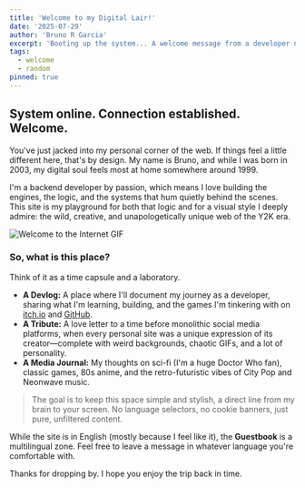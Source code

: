 ```yaml
---
title: 'Welcome to my Digital Lair!'
date: '2025-07-29'
author: 'Bruno R Garcia'
excerpt: 'Booting up the system... A welcome message from a developer nostalgic for an era he never knew.'
tags:
  - welcome
  - random
pinned: true
---
```


## System online. Connection established. Welcome.

You've just jacked into my personal corner of the web. If things feel a little different here, that's by design. My name is Bruno, and while I was born in 2003, my digital soul feels most at home somewhere around 1999.

I'm a backend developer by passion, which means I love building the engines, the logic, and the systems that hum quietly behind the scenes. This site is my playground for both that logic and for a visual style I deeply admire: the wild, creative, and unapologetically unique web of the Y2K era.

<div style={{ textAlign: 'center', margin: '30px 0' }}>
  <Image 
    src="/gifs/welcome-internet.gif" 
    alt="Welcome to the Internet GIF"
    width={400} 
    height={150} 
    unoptimized={true}
  />
</div>

### So, what is this place?

Think of it as a time capsule and a laboratory.

- **A Devlog:** A place where I'll document my journey as a developer, sharing what I'm learning, building, and the games I'm tinkering with on [itch.io](https://ykkos2.itch.io/) and [GitHub](https://github.com/brunoydev).
- **A Tribute:** A love letter to a time before monolithic social media platforms, when every personal site was a unique expression of its creator—complete with weird backgrounds, chaotic GIFs, and a lot of personality.
- **A Media Journal:** My thoughts on sci-fi (I'm a huge Doctor Who fan), classic games, 80s anime, and the retro-futuristic vibes of City Pop and Neonwave music.

> The goal is to keep this space simple and stylish, a direct line from my brain to your screen. No language selectors, no cookie banners, just pure, unfiltered content.

While the site is in English (mostly because I feel like it), the **Guestbook** is a multilingual zone. Feel free to leave a message in whatever language you're comfortable with.

Thanks for dropping by. I hope you enjoy the trip back in time.
